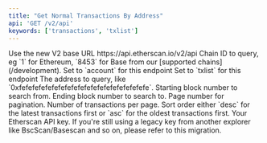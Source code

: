 ```yaml
---
title: "Get Normal Transactions By Address"
api: 'GET /v2/api'
keywords: ['transactions', 'txlist']
---
```



<CreditChip description="Returns transactions performed by an address" />

  <ParamField path="v2" type="string" default="v2">
    Use the new V2 base URL https://api.etherscan.io/v2/api
  </ParamField>
  <ParamField query="chainid" type="string" initialValue="1">
    Chain ID to query, eg `1` for Ethereum, `8453` for Base from our [supported chains](/development).
  </ParamField>
  <ParamField query="module" type="string" initialValue="account">
    Set to `account` for this endpoint
  </ParamField>
  <ParamField query="action" type="string" initialValue="txlist">
    Set to `txlist` for this endpoint
  </ParamField>
  <ParamField query="address" type="string" initialValue="0xc5102fE9359FD9a28f877a67E36B0F050d81a3CC">
    The address to query, like `0xfefefefefefefefefefefefefefefefefefefefe`.
  </ParamField>
  <ParamField query="startblock" type="integer" initialValue="0">
    Starting block number to search from.
  </ParamField>
  <ParamField query="endblock" type="integer" initialValue="99999999">
    Ending block number to search to.
  </ParamField>
  <ParamField query="page" type="integer" initialValue="1">
    Page number for pagination.
  </ParamField>
  <ParamField query="offset" type="integer" initialValue="10">
    Number of transactions per page.
  </ParamField>
  <ParamField query="sort" type="string" initialValue="asc">
    Sort order either `desc` for the latest transactions first or `asc` for the oldest transactions first.
  </ParamField>
  <ParamField query="apikey" type="string">
    Your Etherscan API key. If you're still using a legacy key from another explorer like BscScan/Basescan and so on, please refer to this migration.
  </ParamField>
